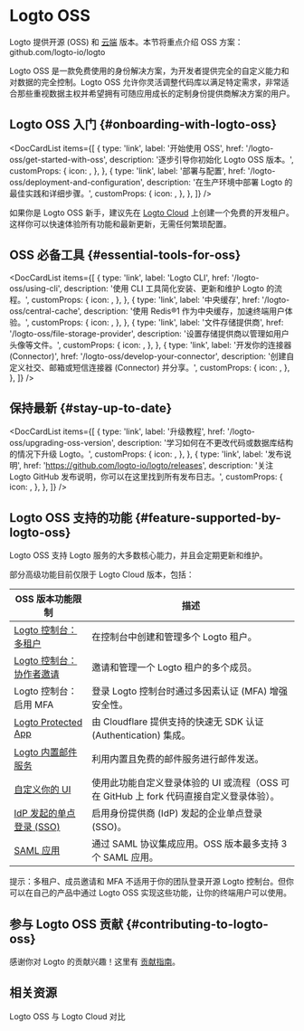 
# Logto OSS

Logto 提供开源 (OSS) 和 [云端](/logto-cloud) 版本。本节将重点介绍 OSS 方案：<Url type="inline" href="https://github.com/logto-io/logto">github.com/logto-io/logto</Url>

Logto OSS 是一款免费使用的身份解决方案，为开发者提供完全的自定义能力和对数据的完全控制。Logto OSS 允许你灵活调整代码库以满足特定需求，非常适合那些重视数据主权并希望拥有可随应用成长的定制身份提供商解决方案的用户。

## Logto OSS 入门 \{#onboarding-with-logto-oss}

<DocCardList
  items={[
    {
      type: 'link',
      label: '开始使用 OSS',
      href: '/logto-oss/get-started-with-oss',
      description: '逐步引导你初始化 Logto OSS 版本。',
      customProps: {
        icon: <RocketIcon />,
      },
    },
    {
      type: 'link',
      label: '部署与配置',
      href: '/logto-oss/deployment-and-configuration',
      description: '在生产环境中部署 Logto 的最佳实践和详细步骤。',
      customProps: {
        icon: <GearIcon />,
      },
    },
  ]}
/>

<Admonition type="tip" title="需要快速开始？">

如果你是 Logto OSS 新手，建议先在 [Logto Cloud](https://cloud.logto.io) 上创建一个免费的开发租户。这样你可以快速体验所有功能和最新更新，无需任何繁琐配置。

</Admonition>

## OSS 必备工具 \{#essential-tools-for-oss}

<DocCardList
  items={[
    {
      type: 'link',
      label: 'Logto CLI',
      href: '/logto-oss/using-cli',
      description: '使用 CLI 工具简化安装、更新和维护 Logto 的流程。',
      customProps: {
        icon: <CliIcon />,
      },
    },
    {
      type: 'link',
      label: '中央缓存',
      href: '/logto-oss/central-cache',
      description: '使用 Redis®1 作为中央缓存，加速终端用户体验。',
      customProps: {
        icon: <CentralCacheIcon />,
      },
    },
    {
      type: 'link',
      label: '文件存储提供商',
      href: '/logto-oss/file-storage-provider',
      description: '设置存储提供商以管理如用户头像等文件。',
      customProps: {
        icon: <FileStorageIcon />,
      },
    },
    {
      type: 'link',
      label: '开发你的连接器 (Connector)',
      href: '/logto-oss/develop-your-connector',
      description: '创建自定义社交、邮箱或短信连接器 (Connector) 并分享。',
      customProps: {
        icon: <ConnectorsIcon />,
      },
    },
  ]}
/>
## 保持最新 \{#stay-up-to-date}

<DocCardList
  items={[
    {
      type: 'link',
      label: '升级教程',
      href: '/logto-oss/upgrading-oss-version',
      description: '学习如何在不更改代码或数据库结构的情况下升级 Logto。',
      customProps: {
        icon: <UpdateIcon />,
      },
    },
    {
      type: 'link',
      label: '发布说明',
      href: 'https://github.com/logto-io/logto/releases',
      description: '关注 Logto GitHub 发布说明，你可以在这里找到所有发布日志。',
      customProps: {
        icon: <DocumentIcon />,
      },
    },
  ]}
/>

## Logto OSS 支持的功能 \{#feature-supported-by-logto-oss}

Logto OSS 支持 Logto 服务的大多数核心能力，并且会定期更新和维护。

部分高级功能目前仅限于 Logto Cloud 版本，包括：

| OSS 版本功能限制                                                             | 描述                                                                                     |
| ---------------------------------------------------------------------------- | ---------------------------------------------------------------------------------------- |
| [Logto 控制台：多租户](/logto-cloud/tenant-settings)                         | 在控制台中创建和管理多个 Logto 租户。                                                    |
| [Logto 控制台：协作者邀请](/logto-cloud/tenant-member-management)            | 邀请和管理一个 Logto 租户的多个成员。                                                    |
| Logto 控制台：启用 MFA                                                       | 登录 Logto 控制台时通过多因素认证 (MFA) 增强安全性。                                     |
| [Logto Protected App](/integrate-logto/protected-app)                        | 由 Cloudflare 提供支持的快速无 SDK 认证 (Authentication) 集成。                          |
| [Logto 内置邮件服务](/connectors/email-connectors/built-in-email-service)    | 利用内置且免费的邮件服务进行邮件发送。                                                   |
| [自定义你的 UI](/customization/bring-your-ui)                                | 使用此功能自定义登录体验的 UI 或流程（OSS 可在 GitHub 上 fork 代码直接自定义登录体验）。 |
| [IdP 发起的单点登录 (SSO)](/end-user-flows/enterprise-sso/idp-initiated-sso) | 启用身份提供商 (IdP) 发起的企业单点登录 (SSO)。                                          |
| [SAML 应用](/integrate-logto/saml-app)                                       | 通过 SAML 协议集成应用。OSS 版本最多支持 3 个 SAML 应用。                                |

提示：多租户、成员邀请和 MFA 不适用于你的团队登录开源 Logto 控制台。但你可以在自己的产品中通过 Logto OSS 实现这些功能，让你的终端用户可以使用。

## 参与 Logto OSS 贡献 \{#contributing-to-logto-oss}

感谢你对 Logto 的贡献兴趣！这里有 [贡献指南](/logto-oss/contribution)。

## 相关资源

<Url href="https://blog.logto.io/logto-oss-vs-logto-cloud">Logto OSS 与 Logto Cloud 对比</Url>
